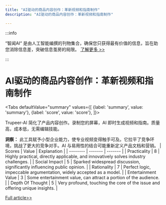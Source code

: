 ```yaml
---
title: "AI驱动的商品内容创作：革新视频和指南制作"
description: "AI驱动的商品内容创作：革新视频和指南制作"

---
```



:::info

“智闻AI“ 是由人工智能编撰的刊物集合，确保您只获得最有价值的信息，旨在助您消除信息差，突破信息茧房的局限。  [了解更多 >>](/)

:::

# AI驱动的商品内容创作：革新视频和指南制作


<Tabs
	defaultValue="summary"
	values={[
	{label: 'summary', value: 'summary'},
	{label: 'score', value: 'score'},
]}>
<TabItem value="summary">


Trupeer-AI 简化了产品内容创作。录制您的屏幕，AI 即时生成视频和指南。质量高，成本低，无需编辑技能。

**洞察：**
此工具赋予小型企业能力，使专业视频变得触手可及。它拉平了竞争环境，挑战了更大的竞争对手。AI 与易用性的结合可能重新定义产品文档和营销。
</TabItem>
<TabItem value="score">
	| Scores     | Value   | Explanation |
	| -------- | ------- | ------- |
	| Practicality  | 8    | Highly practical, directly applicable, and innovatively solves industry challenges.    |
	| Social Impact | 5     | Sparked widespread discussion, significantly influencing public opinion.    |
	| Rationality    | 7    | Perfect logic, impeccable argumentation, widely accepted as a model.    |
	| Entertainment Value    | 3    | Some entertainment value, can attract a portion of the audience.    |
	| Depth Of Thought    | 5    | Very profound, touching the core of the issue and offering unique insights.    |
</TabItem>
</Tabs>

[Full article>>](https://www.producthunt.com/posts/trupeer-ai)
